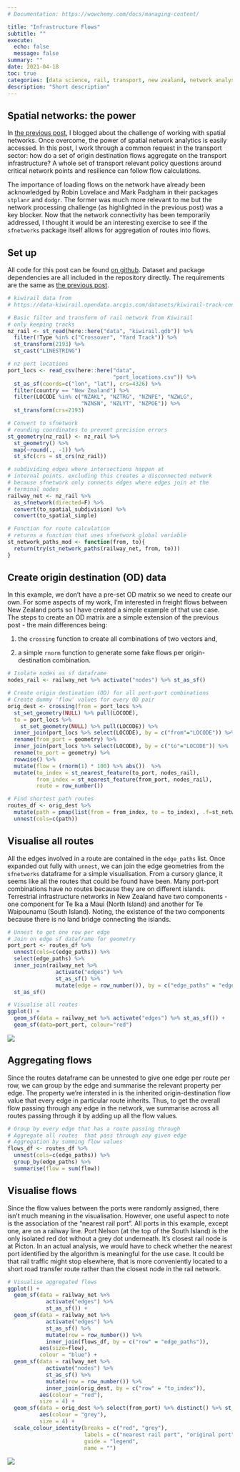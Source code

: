 ```yaml
---
# Documentation: https://wowchemy.com/docs/managing-content/

title: "Infrastructure Flows"
subtitle: ""
execute:
  echo: false
  message: false
summary: ""
date: 2021-04-18
toc: true
categories: [data science, rail, transport, new zealand, network analysis]
description: "Short description"
---
```



## Spatial networks: the power 
In [the previous post](https://shriv-portfolio.netlify.app/post/network-issues/), I blogged about the challenge of working with spatial networks. Once overcome, the power of spatial network analytics is easily accessed. In this post, I work through a common request in the transport sector: how do a set of origin destination flows aggregate on the transport infrastructure? A whole set of transport relevant policy questions around critical network points and resilience can follow flow calculations. 

The importance of loading flows on the network have already been acknowledged by Robin Lovelace and Mark Padgham in their packages `stplanr` and `dodgr`. The former was much more relevant to me but the network processing challenge (as highlighted in the previous post) was a key blocker. Now that the network connectivity has been temporarily addressed, I thought it would be an interesting exercise to see if the `sfnetworks` package itself allows for aggregation of routes into flows. 


## Set up
All code for this post can be found [on github](https://github.com/shriv/r-geospatial). Dataset and package dependencies are all included in the repository directly. The requirements are the same as [the previous post](https://shriv-portfolio.netlify.app/post/network-issues/). 



```r
# kiwirail data from 
# https://data-kiwirail.opendata.arcgis.com/datasets/kiwirail-track-centreline

# Basic filter and transform of rail network from Kiwirail
# only keeping tracks
nz_rail <- st_read(here::here("data", "kiwirail.gdb")) %>%
  filter(!Type %in% c("Crossover", "Yard Track")) %>%
  st_transform(2193) %>% 
  st_cast("LINESTRING")

# nz port locations
port_locs <- read_csv(here::here("data",
                                 "port_locations.csv")) %>%
  st_as_sf(coords=c("lon", "lat"), crs=4326) %>%
  filter(country == "New Zealand") %>%
  filter(LOCODE %in% c("NZAKL", "NZTRG", "NZNPE", "NZWLG",
                       "NZNSN", "NZLYT", "NZPOE")) %>%
  st_transform(crs=2193)

# Convert to sfnetwork
# rounding coordinates to prevent precision errors
st_geometry(nz_rail) <- nz_rail %>% 
  st_geometry() %>% 
  map(~round(., -1)) %>% 
  st_sfc(crs = st_crs(nz_rail))

# subdividing edges where intersections happen at 
# internal points. excluding this creates a disconnected network
# because sfnetwork only connects edges where edges join at the 
# terminal nodes
railway_net <- nz_rail %>%
  as_sfnetwork(directed=F) %>% 
  convert(to_spatial_subdivision) %>% 
  convert(to_spatial_simple)

# Function for route calculation 
# returns a function that uses sfnetwork global variable
st_network_paths_mod <- function(from, to){
  return(try(st_network_paths(railway_net, from, to)))
}
```


## Create origin destination (OD) data
In this example, we don't have a pre-set OD matrix so we need to create our own. For some aspects of my work, I'm interested in freight flows between New Zealand ports so I have created a simple example of that use case. The steps to create an OD matrix are a simple extension of the previous post - the main differences being: 


(1) the `crossing` function to create all combinations of two vectors and, 

(2) a simple `rnorm` function to generate some fake flows per origin-destination combination. 


```r
# Isolate nodes as sf dataframe
nodes_rail <- railway_net %>% activate("nodes") %>% st_as_sf()

# Create origin destination (OD) for all port-port combinations
# Create dummy 'flow' values for every OD pair
orig_dest <- crossing(from = port_locs %>%
  st_set_geometry(NULL) %>% pull(LOCODE),
  to = port_locs %>%
    st_set_geometry(NULL) %>% pull(LOCODE)) %>%
  inner_join(port_locs %>% select(LOCODE), by = c("from"="LOCODE")) %>%
  rename(from_port = geometry) %>%
  inner_join(port_locs %>% select(LOCODE), by = c("to"="LOCODE")) %>%
  rename(to_port = geometry) %>%
  rowwise() %>%
  mutate(flow = (rnorm(1) * 100) %>% abs())  %>%
  mutate(to_index = st_nearest_feature(to_port, nodes_rail), 
         from_index = st_nearest_feature(from_port, nodes_rail),
         route = row_number())

# Find shortest path routes
routes_df <- orig_dest %>%
  mutate(path = pmap(list(from = from_index, to = to_index), .f=st_network_paths_mod)) %>% 
  unnest(cols=c(path))
```


## Visualise all routes
All the edges involved in a route are contained in the `edge_paths` list. Once expanded out fully with `unnest`, we can join the edge geometries from the `sfnetworks` dataframe for a simple visualisation. From a cursory glance, it seems like all the routes that could be found have been. Many port-port combinations have no routes because they are on different islands. Terrestrial infrastructure networks in New Zealand have two components - one component for Te Ika a Maui (North Island) and another for Te Waipounamu (South Island). Noting, the existence of the two components because there is no land bridge connecting the islands. 


```r
# Unnest to get one row per edge
# Join on edge sf dataframe for geometry
port_port <- routes_df %>% 
  unnest(cols=c(edge_paths)) %>% 
  select(edge_paths) %>% 
  inner_join(railway_net %>% 
               activate("edges") %>% 
               st_as_sf() %>% 
               mutate(edge = row_number()), by = c("edge_paths" = "edge"))  %>% 
  st_as_sf()

# Visualise all routes
ggplot() + 
  geom_sf(data = railway_net %>% activate("edges") %>% st_as_sf()) + 
  geom_sf(data=port_port, colour="red") 
```

![](unnamed-chunk-3-1.png)


## Aggregating flows
Since the routes dataframe can be unnested to give one edge per route per row, we can group by the edge and summarise the relevant property per edge. The property we're intersted in is the inherited origin-destination flow value that every edge in particular route inherits. Thus, to get the overall flow passing through any edge in the network, we summarise across all routes passing through it by adding up all the flow values. 


```r
# Group by every edge that has a route passing through
# Aggregate all routes  that pass through any given edge
# Aggregation by summing flow values
flows_df <- routes_df %>% 
  unnest(cols=c(edge_paths)) %>%
  group_by(edge_paths) %>% 
  summarise(flow = sum(flow))
```

## Visualise flows
Since the flow values between the ports were randomly assigned, there isn't much meaning in the visualisation. However, one useful aspect to note is the association of the "nearest rail port". All ports in this example, except one, are on a railway line. Port Nelson (at the top of the South Island) is the only isolated red dot without a grey dot underneath. It's closest rail node is at Picton. In an actual analysis, we would have to check whether the nearest port identified by the algorithm is meaningful for the use case. It could be that rail traffic might stop elsewhere, that is more conveniently located to a short road transfer route rather than the closest node in the rail network. 

```r
# Visualise aggregated flows
ggplot() + 
  geom_sf(data = railway_net %>%
            activate("edges") %>% 
            st_as_sf()) + 
  geom_sf(data = railway_net %>% 
            activate("edges") %>%
            st_as_sf() %>% 
            mutate(row = row_number()) %>% 
            inner_join(flows_df, by = c("row" = "edge_paths")),
          aes(size=flow), 
          colour = "blue") + 
  geom_sf(data = railway_net %>% 
            activate("nodes") %>%
            st_as_sf() %>% 
            mutate(row = row_number()) %>% 
            inner_join(orig_dest, by = c("row" = "to_index")), 
          aes(colour = "red"),
          size = 4) + 
  geom_sf(data = orig_dest %>% select(from_port) %>% distinct() %>% st_as_sf(), 
          aes(colour = "grey"),
          size = 4) + 
  scale_colour_identity(breaks = c("red", "grey"),
                        labels = c("nearest rail port", "original port"),
                        guide = "legend", 
                        name = "")

```
![](unnamed-chunk-4-1.png)

